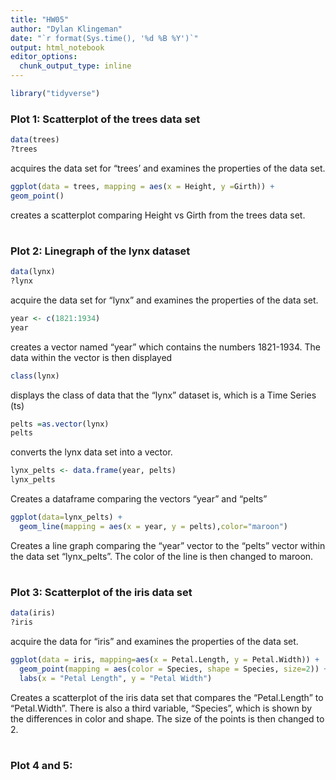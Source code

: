 ```yaml
---
title: "HW05"
author: "Dylan Klingeman"
date: "`r format(Sys.time(), '%d %B %Y')`"
output: html_notebook
editor_options: 
  chunk_output_type: inline
---
```



```r
library("tidyverse")
```


### Plot 1: Scatterplot of the trees data set

```r
data(trees)
?trees
```

acquires the data set for "trees' and examines the properties of the data set. 

```r
ggplot(data = trees, mapping = aes(x = Height, y =Girth)) +
geom_point()
```

creates a scatterplot comparing Height vs Girth from the trees data set. 

#


### Plot 2: Linegraph of the lynx dataset

```r
data(lynx)
?lynx
```

acquire the data set for "lynx" and examines the properties of the data set. 

```r
year <- c(1821:1934)
year
```

creates a vector named "year" which contains the numbers 1821-1934. The data within the vector is then displayed

```r
class(lynx)
```
displays the class of data that the "lynx" dataset is, which is a Time Series (ts)

```r
pelts =as.vector(lynx)
pelts
```

converts the lynx data set into a vector. 

```r
lynx_pelts <- data.frame(year, pelts)
lynx_pelts
```

Creates a dataframe comparing the vectors "year" and "pelts"

```r
ggplot(data=lynx_pelts) + 
  geom_line(mapping = aes(x = year, y = pelts),color="maroon")
```

Creates a line graph comparing the "year" vector to the "pelts" vector within the data set "lynx_pelts". The color of the line is then changed to maroon. 

#

### Plot 3: Scatterplot of the iris data set


```r
data(iris)
?iris
```

acquire the data for "iris" and examines the properties of the data set.

```r
ggplot(data = iris, mapping=aes(x = Petal.Length, y = Petal.Width)) + 
  geom_point(mapping = aes(color = Species, shape = Species, size=2)) +
  labs(x = "Petal Length", y = "Petal Width")
```

Creates a scatterplot of the iris data set that compares the "Petal.Length" to "Petal.Width". There is also a third variable, "Species", which is shown by the differences in color and shape. The size of the points is then changed to 2. 

#

### Plot 4 and 5: 

